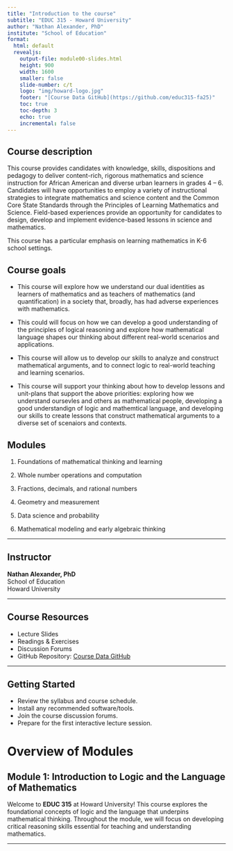 ```yaml
---
title: "Introduction to the course"
subtitle: "EDUC 315 - Howard University"
author: "Nathan Alexander, PhD"
institute: "School of Education"
format: 
  html: default
  revealjs:
    output-file: module00-slides.html
    height: 900
    width: 1600
    smaller: false
    slide-number: c/t
    logo: "img/howard-logo.jpg"
    footer: "[Course Data GitHub](https://github.com/educ315-fa25)"
    toc: true
    toc-depth: 3
    echo: true
    incremental: false
---
```


## Course description

This course provides candidates with knowledge, skills, dispositions and pedagogy to deliver content-rich, rigorous mathematics and science instruction for African American and diverse urban learners in grades 4 – 6. Candidates will have opportunities to employ a variety of instructional strategies to integrate mathematics and science content and the Common Core State Standards through the Principles of Learning Mathematics and Science. Field-based experiences provide an opportunity for candidates to design, develop and implement evidence-based lessons in science and mathematics.

This course has a particular emphasis on learning mathematics in K-6 school settings.

## Course goals

- This course will explore how we understand our dual identities as learners of mathematics and as teachers of mathematics (and quantification) in a society that, broadly, has had adverse experiences with mathematics.

- This could will focus on how we can develop a good understanding of the principles of logical reasoning and explore how mathematical language shapes our thinking about different real-world scenarios and applications.

- This course will allow us to develop our skills to analyze and construct mathematical arguments, and to connect logic to real-world teaching and learning scenarios.

- This course will support your thinking about how to develop lessons and unit-plans that support the above priorities: exploring how we understand oursevles and others as mathematical people, developing a good understandign of logic and mathemtical language, and developing our skills to create lessons that construct mathematical arguments to a diverse set of scenaiors and contexts.

## Modules

1. Foundations of mathematical thinking and learning

2. Whole number operations and computation

3. Fractions, decimals, and rational numbers

4. Geometry and measurement

5. Data science and probability

6. Mathematical modeling and early algebraic thinking


---

## Instructor

**Nathan Alexander, PhD**  
School of Education  
Howard University

---

## Course Resources

- Lecture Slides  
- Readings & Exercises  
- Discussion Forums  
- GitHub Repository: [Course Data GitHub](https://github.com/educ315-fa25)

---

## Getting Started

- Review the syllabus and course schedule.  
- Install any recommended software/tools.  
- Join the course discussion forums.  
- Prepare for the first interactive lecture session.

# Overview of Modules

## Module 1: Introduction to Logic and the Language of Mathematics

Welcome to **EDUC 315** at Howard University! This course explores the foundational concepts of logic and the language that underpins mathematical thinking. Throughout the module, we will focus on developing critical reasoning skills essential for teaching and understanding mathematics.

---